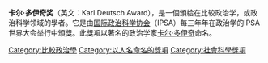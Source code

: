 {{expand|time=2015-05-30T03:39:02+00:00}}
{{unreferenced|time=2015-05-29T18:06:58+00:00}}
'''卡尔·多伊奇奖'''（英文：Karl Deutsch Award），是一個頒給在比较政治学，或政治科学领域的學者。它是由[[国际政治科学协会|国际政治科学协会]]（IPSA）每三年年在政治学的IPSA世界大会举行中頒獎。此獎項以著名的政治学家[[卡尔·多伊奇|卡尔·多伊奇]]命名。

[[Category:比較政治學|Category:比較政治學]]
[[Category:以人名命名的獎項|Category:以人名命名的獎項]]
[[Category:社會科學獎項|Category:社會科學獎項]]